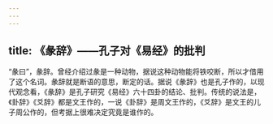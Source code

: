 ```yaml
---
---
---
```

title: 《彖辞》——孔子对《易经》的批判
---




“彖曰”，彖辞。曾经介绍过彖是一种动物，据说这种动物能将铁咬断，所以才借用了这个名词。彖辞就是断语的意思，断定的话。据说《彖辞》也是孔子作的，以现代观念看，《彖辞》是孔子研究《易经》六十四卦的结论、批判。传统的说法是，《卦辞》《爻辞》都是文王作的，一说《卦辞》是周文王作的，《爻辞》是文王的儿子周公作的，但考据上很难决定究竟是谁作的。